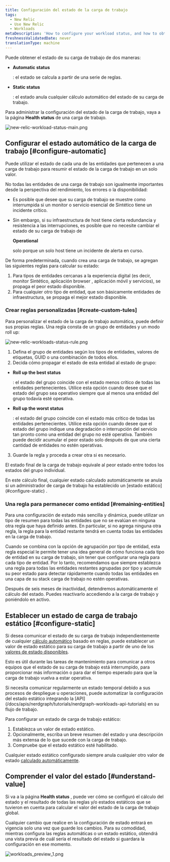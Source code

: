```yaml
---
title: Configuración del estado de la carga de trabajo
tags:
  - New Relic
  - Use New Relic
  - Workloads
metaDescription: 'How to configure your workload status, and how to obtain the workload status.'
freshnessValidatedDate: never
translationType: machine
---
```





Puede obtener el estado de su carga de trabajo de dos maneras:

* <DNT>**Automatic status**</DNT>

  : el estado se calcula a partir de una serie de reglas.

* <DNT>**Static status**</DNT>

  : el estado anula cualquier cálculo automático del estado de su carga de trabajo.

Para administrar la configuración del estado de la carga de trabajo, vaya a la página <DNT>**Health status**</DNT> de una carga de trabajo.

<img
  title="new-relic-workload-status-main.png"
  alt="new-relic-workload-status-main.png"
  src={solutionsWorkloadStatusMain}
/>

## Configurar el estado automático de la carga de trabajo [#configure-automatic]

Puede utilizar el estado de cada una de las entidades que pertenecen a una carga de trabajo para resumir el estado de la carga de trabajo en un solo valor.

No todas las entidades de una carga de trabajo son igualmente importantes desde la perspectiva del rendimiento, los errores o la disponibilidad:

* Es posible que desee que su carga de trabajo se muestre como interrumpida si un monitor o servicio esencial de Sintético tiene un incidente crítico.

* Sin embargo, si su infraestructura de host tiene cierta redundancia y resistencia a las interrupciones, es posible que no necesite cambiar el estado de su carga de trabajo de

  <DNT>**Operational**</DNT>

  solo porque un solo host tiene un incidente de alerta en curso.

De forma predeterminada, cuando crea una carga de trabajo, se agregan las siguientes reglas para calcular su estado:

1. Para tipos de entidades cercanas a la experiencia digital (es decir, monitor Sintético, aplicación browser , aplicación móvil y servicios), se propaga el peor estado disponible.
2. Para cualquier otro tipo de entidad, que son básicamente entidades de infraestructura, se propaga el mejor estado disponible.

### Crear reglas personalizadas [#create-custom-tules]

Para personalizar el estado de la carga de trabajo automática, puede definir sus propias reglas. Una regla consta de un grupo de entidades y un modo roll up:

<img
  title="new-relic-workloads-status-rule.png"
  alt="new-relic-workloads-status-rule.png"
  src={solutionsWorkloadStatusRule}
/>

1. Defina el grupo de entidades según los tipos de entidades, valores de etiquetas, GUID o una combinación de todos ellos.
2. Decida cómo propagar el estado de esta entidad al estado de grupo:

* <DNT>**Roll up the best status**</DNT>

  : el estado del grupo coincide con el estado menos crítico de todas las entidades pertenecientes. Utilice esta opción cuando desee que el estado del grupo sea operativo siempre que al menos una entidad del grupo todavía esté operativa.

* <DNT>**Roll up the worst status**</DNT>

  : el estado del grupo coincide con el estado más crítico de todas las entidades pertenecientes. Utilice esta opción cuando desee que el estado del grupo indique una degradación o interrupción del servicio tan pronto como una entidad del grupo no esté operativa. También puede decidir acumular el peor estado solo después de que una cierta cantidad de entidades no estén operativas.

3. Guarde la regla y proceda a crear otra si es necesario.

El estado final de la carga de trabajo equivale al peor estado entre todos los estados del grupo individual.

<Callout variant="important">
  En este cálculo final, cualquier estado calculado automáticamente se anula si un administrador de carga de trabajo ha establecido un [estado estático](#configure-static) .
</Callout>

### Una regla para permanecer como entidad [#remaining-entities]

Para una configuración de estado más sencilla y dinámica, puede utilizar un tipo de resumen para todas las entidades que no se evalúan en ninguna otra regla que haya definido antes. En particular, si no agrega ninguna otra regla, la regla para la entidad restante tendrá en cuenta todas las entidades en la carga de trabajo.

Cuando se combina con la opción de agrupación por tipo de entidad, esta regla especial le permite tener una idea general de cómo funciona cada tipo de entidad en su carga de trabajo, sin tener que configurar una regla para cada tipo de entidad. Por lo tanto, recomendamos que siempre establezca una regla para todas las entidades restantes agrupadas por tipo y acumule su peor estado para detectar rápidamente cuando todas las entidades en una capa de su stack carga de trabajo no estén operativas.

<Callout variant="important">
  Después de seis meses de inactividad, detendremos automáticamente el cálculo del estado. Puedes reactivarlo accediendo a la carga de trabajo y poniéndolo en activo.
</Callout>

## Establecer un estado de carga de trabajo estático [#configure-static]

Si desea comunicar el estado de su carga de trabajo independientemente de cualquier [cálculo automático](#configure-automatic) basado en reglas, puede establecer un valor de estado estático para su carga de trabajo a partir de uno de los [valores de estado disponibles](/docs/workload-status#obtain-status).

Esto es útil durante las tareas de mantenimiento para comunicar a otros equipos que el estado de su carga de trabajo está interrumpido, para proporcionar más información o para dar el tiempo esperado para que la carga de trabajo vuelva a estar operativa.

<Callout variant="tip">
  Si necesita comunicar regularmente un estado temporal debido a sus procesos de despliegue u operaciones, puede automatizar la configuración del estado estático integrando la [API](/docs/apis/nerdgraph/tutorials/nerdgraph-workloads-api-tutorials) en su flujo de trabajo.
</Callout>

Para configurar un estado de carga de trabajo estático:

1. Establezca un valor de estado estático.
2. Opcionalmente, escriba un breve resumen del estado y una descripción más extensa de lo que sucede con la carga de trabajo.
3. Compruebe que el estado estático esté habilitado.

Cualquier estado estático configurado siempre anula cualquier otro valor de estado [calculado automáticamente](#configure-automatic).

## Comprender el valor del estado [#understand-value]

Si va a la página <DNT>**Health status**</DNT> , puede ver cómo se configuró el cálculo del estado y el resultado de todas las reglas y/o estados estáticos que se tuvieron en cuenta para calcular el valor del estado de la carga de trabajo global.

Cualquier cambio que realice en la configuración de estado entrará en vigencia solo una vez que guarde los cambios. Para su comodidad, mientras configura las reglas automáticas o un estado estático, obtendrá una vista previa de cuál sería el resultado del estado si guardara la configuración en ese momento.

<img
  title="workloads_preview_1.png"
  alt="workloads_preview_1.png"
  src={solutionsWorkloadsPreview}
/>
